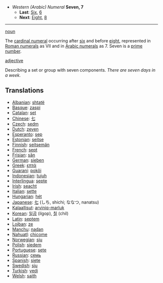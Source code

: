 *''Western (Arabic) Numeral'' '''Seven, 7'''
**'''Last''': [[Six]], [[6]]
**'''Next''': [[Eight]], [[8]]

----

[[noun]]

The [[cardinal numeral]] occurring after [[six]] and before [[eight]], represented in [[Roman numerals]] as VII and in [[Arabic numerals]] as 7. Seven is a [[prime number]].

[[adjective]]

Describing a set or group with seven components. ''There are seven days in a week.''

==Translations==
*[[Albanian]]: [[shtatë]]
*[[Basque]]: [[zaspi]]
*[[Catalan]]: [[set]]
*[[Chinese]]: [[七]]
*[[Czech]]: [[sedm]]
*[[Dutch]]: [[zeven]]
*[[Esperanto]]: [[sep]]
*[[Estonian]]: [[seitse]]
*[[Finnish]]: [[seitsemän]]
*[[French]]: [[sept]]
*[[Frisian]]: [[sân]]
*[[German]]: [[sieben]]
*[[Greek]]: [[επτά]]
*[[Guarani]]: [[pokõi]]
*[[Indonesian]]: [[tujuh]]
*[[Interlingua]]: [[septe]]
*[[Irish]]: [[seacht]]
*[[Italian]]: [[sette]]
*[[Hungarian]]: [[hét]]
*[[Japanese]]: [[七]] (しち, shichi; ななつ, nanatsu)
*[[Kalaallisut]]: [[arviniq-marluk]]
*[[Korean]]: [[일곱]] (ilgop), [[칠]] (chil)
*[[Latin]]: [[septem]]
*[[Lojban]]: [[ze]]
*[[Manchu]]: [[nadan]]
*[[Nahuatl]]: [[chicome]]
*[[Norwegian]]: [[sju]]
*[[Polish]]: [[siedem]]
*[[Portuguese]]: [[sete]]
*[[Russian]]: [[семь]]
*[[Spanish]]: [[siete]]
*[[Swedish]]: [[sju]]
*[[Turkish]]: [[yedi]]
*[[Welsh]]: [[saith]]